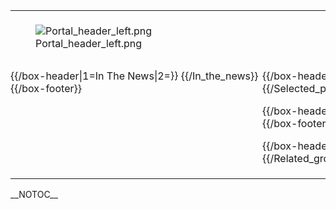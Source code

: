 {|cellpadding="0" cellspacing="0" align="center" style="width:800px;background:#zzzzzz; border-width:0px;"
|-
| colspan="3"| {{browsebar}}
|-
| width="10px" valign="top" style="padding: 0; margin:0;"|[[Image:Portal_header_left.png]]
| width="780px"|<div style="position: relative">[[Image:Portal_header_artists_tile.png]]<div style="position: absolute; left: 90px; top: 0px;">[[Image:Portal-{{PAGENAME}}.png]]</div></div>
| width="10px" valign="top" style="padding: 0; margin:0;" |[[Image:Portal_header_right.png]]
|- 
| colspan="3" width="100%" valign="top" style="padding: 0; margin:0;" |
<div style="clear:both; width:800px">
{{:{{FULLPAGENAME}}/Style|{{:{{FULLPAGENAME}}/Intro}}}}
</div>
<center>{{purge|'''''Show new selected article...'''''}}</center>
<div style="float:left; width:397px;">
{{Random portal component|max=5|header=Selected Article|footer=More articles...| subpage=Selected article}}

{{/box-header|1=In The News|2=}}
{{{{FULLPAGENAME}}/In_the_news}}
{{/box-footer}}

{{Random portal component|max=2|header=Did You Know?|footer=More facts...| subpage=Did you know}}
</div>

<div style="width:397px; float:right;">

{{/box-header|1=Selected Picture|2=}}
{{{{FULLPAGENAME}}/Selected_picture}}
{{/box-footer}}

{{/box-header|1=Categories|2=}}
{{{{FULLPAGENAME}}/Categories}}
{{/box-footer}}

{{/box-header|1=Related Groups|2=}}
{{{{FULLPAGENAME}}/Related_groups}}
{{/box-footer}}

</div>
|-
| colspan="3"| {{portalbar}}
|}
__NOTOC__